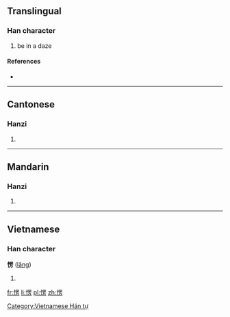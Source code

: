 ==Translingual==

===Han character===
{{Han char|rn=61|rad=心|as=09|sn=12|four=9602<sub>7</sub>|canj=心田中尸 (PWLS)}}

# be in a daze

====References====
* {{Han ref|kx=0396.071|dkj=10980|hdz=42328.120|uh=6123|ud=24867|bh=B468|bd=46184}}

----

==Cantonese==

===Hanzi===
{{yue-hanzi|jyut=|y=ling6}}

# {{defn|Cantonese|sort=心09}}

----

==Mandarin==

===Hanzi===
{{cmn-hanzi|pin=[[léng]] ([[leng2]])|wg=leng<sup>2</sup>}}

# {{defn|Mandarin|sort=心09}}

----

==Vietnamese==

===Han character===
'''愣''' ([[lăng]])

# {{defn|Vietnamese}}

[[Category:Vietnamese Hán tự]]

[[fr:愣]]
[[li:愣]]
[[pl:愣]]
[[zh:愣]]